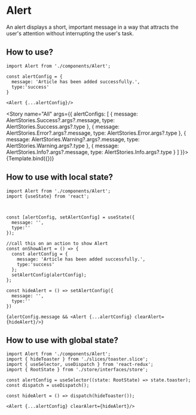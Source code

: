 

<Meta title="Basic UI/Alert" component={AlertVariants} />


# Alert
An alert displays a short, important message in a way that attracts the user's attention without interrupting the user's task.

## How to use?
```
import Alert from './components/Alert';

const alertConfig = {
  message: 'Article has been added successfully.',
  type:'success'
}

<Alert {...alertConfig}/>
```

<Story
  name="All"
  args={{
    alertConfigs: [
        { message: AlertStories.Success?.args?.message, type: AlertStories.Success.args?.type },
        { message: AlertStories.Error?.args?.message, type: AlertStories.Error.args?.type },
        { message: AlertStories.Warning?.args?.message, type: AlertStories.Warning.args?.type },
        { message: AlertStories.Info?.args?.message, type: AlertStories.Info.args?.type }
    ]
  }}>
  {Template.bind({})}
</Story>

## How to use with local state?
```
import Alert from './components/Alert';
import {useState} from 'react';



const [alertConfig, setAlertConfig] = useState({
  message: '',
  type:''
});

//call this on an action to show Alert
const onShowAlert = () => {
  const alertConfig = {
    message: 'Article has been added successfully.',
    type:'success'
  };
  setAlertConfig(alertConfig);
};

const hideAlert = () => setAlertConfig({
  message: '',
  type:''
})

{alertConfig.message && <Alert {...alertConfig} clearAlert={hideAlert}/>}
```


## How to use with global state?
```
import Alert from './components/Alert';
import { hideToaster } from './slices/toaster.slice';
import { useSelector, useDispatch } from 'react-redux';
import { RootState } from './store/interfaces/store';

const alertConfig = useSelector((state: RootState) => state.toaster);
const dispatch = useDispatch();

const hideAlert = () => dispatch(hideToaster());

<Alert {...alertConfig} clearAlert={hideAlert}/>
```


